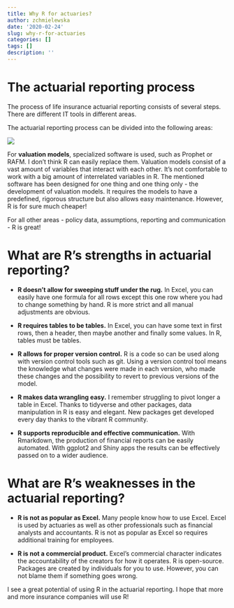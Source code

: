 ```yaml
---
title: Why R for actuaries?
author: zchmielewska
date: '2020-02-24'
slug: why-r-for-actuaries
categories: []
tags: []
description: ''
---
```


# The actuarial reporting process

The process of life insurance actuarial reporting consists of several steps.
There are different IT tools in different areas.

The actuarial reporting process can be divided into the following areas:

![](https://raw.githubusercontent.com/zchmielewska/actuaryr-webpage/master/content/img/actuarial-reporting.png)

For **valuation models**, specialized software is used, such as Prophet or RAFM.
I don't think R can easily replace them. 
Valuation models consist of a vast amount of variables that interact with each other. 
It's not comfortable to work with a big amount of interrelated variables in R. 
The mentioned software has been designed for one thing and one thing only - 
the development of valuation models. 
It requires the models to have a predefined, rigorous structure
but also allows easy maintenance. However, R is for sure much cheaper!

For all other areas - policy data, assumptions, reporting and communication - 
R is great!

# What are R's strengths in actuarial reporting?

* **R doesn't allow for sweeping stuff under the rug.**
In Excel, you can easily have one formula for all rows except this one row where you had to change something by hand. R is more strict and all manual adjustments are obvious.

* **R requires tables to be tables.** In Excel, you can have some text in first rows, then a header, then maybe another and finally some values. In R, tables must be tables.

* **R allows for proper version control.**
R is a code so can be used along with version control tools such as git. 
Using a version control tool means 
the knowledge what changes were made in each version, who made these changes 
and the possibility to revert to previous versions of the model.

* **R makes data wrangling easy.**
I remember struggling to pivot longer a table in Excel. 
Thanks to tidyverse and other packages, data manipulation in R is easy and elegant. 
New packages get developed every day thanks to the vibrant R community.

* **R supports reproducible and effective communication.**
With Rmarkdown, the production of financial reports can be easily automated. 
With ggplot2 and Shiny apps the results can be effectively passed on 
to a wider audience.

# What are R's weaknesses in the actuarial reporting?

* **R is not as popular as Excel.**
Many people know how to use Excel. 
Excel is used by actuaries as well as other professionals 
such as financial analysts and accountants.
R is not as popular as Excel so requires additional training for employees.

* **R is not a commercial product.**
Excel's commercial character indicates the accountability of the creators
for how it operates. R is open-source. 
Packages are created by individuals for you to use. 
However, you can not blame them if something goes wrong.

I see a great potential of using R in the actuarial reporting.
I hope that more and more insurance companies will use R!
